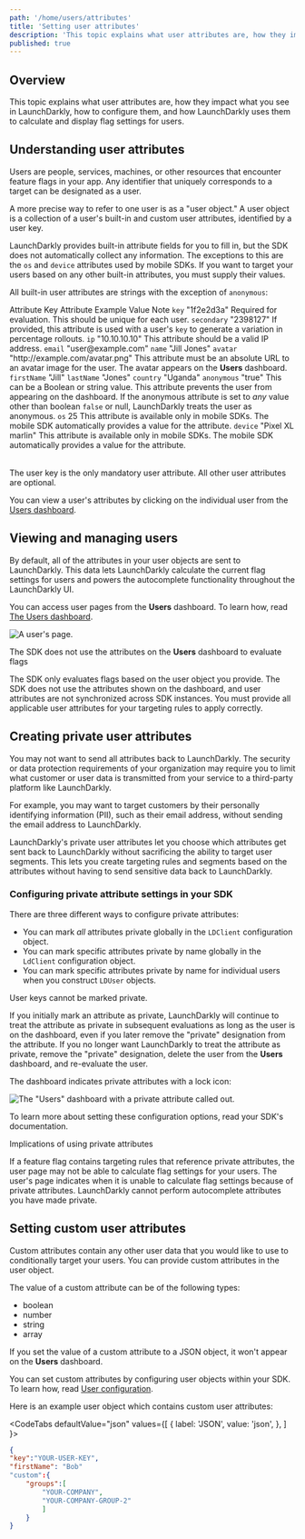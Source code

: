 ```yaml
---
path: '/home/users/attributes'
title: 'Setting user attributes'
description: 'This topic explains what user attributes are, how they impact what you see in LaunchDarkly, how to configure them, and how LaunchDarkly uses them to calculate and display flag settings for users.'
published: true
---
```


## Overview

This topic explains what user attributes are, how they impact what you see in LaunchDarkly, how to configure them, and how LaunchDarkly uses them to calculate and display flag settings for users.

## Understanding user attributes

Users are people, services, machines, or other resources that encounter feature flags in your app. Any identifier that uniquely corresponds to a target can be designated as a user.

A more precise way to refer to one user is as a "user object." A user object is a collection of a user's built-in and custom user attributes, identified by a user key.

LaunchDarkly provides built-in attribute fields for you to fill in, but the SDK does not automatically collect any information. The exceptions to this are the `os` and `device` attributes used by mobile SDKs. If you want to target your users based on any other built-in attributes, you must supply their values.

All built-in user attributes are strings with the exception of `anonymous`:

<Table>
  <TableHeader>
    <TableHeadCell>Attribute Key</TableHeadCell>
    <TableHeadCell>Attribute Example Value</TableHeadCell>
    <TableHeadCell>Note</TableHeadCell>
  </TableHeader>
  <TableBody>
    <TableRow>
      <TableCell>
        <code>key</code>
      </TableCell>
      <TableCell>"1f2e2d3a"</TableCell>
      <TableCell>Required for evaluation. This should be unique for each user.</TableCell>
    </TableRow>
    <TableRow>
      <TableCell>
        <code>secondary</code>
      </TableCell>
      <TableCell>"2398127"</TableCell>
      <TableCell>
        If provided, this attribute is used with a user's <code>key</code> to generate a variation in percentage rollouts.
      </TableCell>
    </TableRow>
    <TableRow>
      <TableCell>
        <code>ip</code>
      </TableCell>
      <TableCell>"10.10.10.10"</TableCell>
      <TableCell>This attribute should be a valid IP address.</TableCell>
    </TableRow>
    <TableRow>
      <TableCell>
        <code>email</code>
      </TableCell>
      <TableCell>"user@example.com"</TableCell>
      <TableCell></TableCell>
    </TableRow>
    <TableRow>
      <TableCell>
        <code>name</code>
      </TableCell>
      <TableCell>"Jill Jones"</TableCell>
      <TableCell></TableCell>
    </TableRow>
    <TableRow>
      <TableCell>
        <code>avatar</code>
      </TableCell>
      <TableCell>"http://example.com/avatar.png"</TableCell>
      <TableCell>This attribute must be an absolute URL to an avatar image for the user. The avatar appears on the <strong>Users</strong> dashboard.</TableCell>
    </TableRow>
    <TableRow>
      <TableCell>
        <code>firstName</code>
      </TableCell>
      <TableCell>"Jill"</TableCell>
      <TableCell></TableCell>
    </TableRow>
    <TableRow>
      <TableCell>
        <code>lastName</code>
      </TableCell>
      <TableCell>"Jones"</TableCell>
      <TableCell></TableCell>
    </TableRow>
    <TableRow>
      <TableCell>
        <code>country</code>
      </TableCell>
      <TableCell>"Uganda"</TableCell>
      <TableCell></TableCell>
    </TableRow>
    <TableRow>
      <TableCell>
        <code>anonymous</code>
      </TableCell>
      <TableCell>"true"</TableCell>
      <TableCell>This can be a Boolean or string value. This attribute prevents the user from appearing on the dashboard. If the anonymous attribute is set to <em>any</em> value other than boolean <code>false</code> or null, LaunchDarkly treats the user as anonymous.</TableCell>
    </TableRow>
    <TableRow>
      <TableCell>
        <code>os</code>
      </TableCell>
      <TableCell>25</TableCell>
      <TableCell>This attribute is available only in mobile SDKs. The mobile SDK automatically provides a value for the attribute.</TableCell>
    </TableRow>
    <TableRow>
      <TableCell>
        <code>device</code>
      </TableCell>
      <TableCell>"Pixel XL marlin"</TableCell>
      <TableCell>This attribute is available only in mobile SDKs. The mobile SDK automatically provides a value for the attribute.</TableCell>
    </TableRow>
  </TableBody>
</Table>

The user key is the only mandatory user attribute. All other user attributes are optional.

You can view a user's attributes by clicking on the individual user from the [Users dashboard](https://app.launchdarkly.com/users).

## Viewing and managing users

By default, all of the attributes in your user objects are sent to LaunchDarkly. This data lets LaunchDarkly calculate the current flag settings for users and powers the autocomplete functionality throughout the LaunchDarkly UI.

You can access user pages from the **Users** dashboard. To learn how, read [The Users dashboard](/home/users/users-dashboard).

![A user's page.](users-details.png)

<Callout intent="alert">
<CalloutTitle>The SDK does not use the attributes on the <strong>Users</strong> dashboard to evaluate flags</CalloutTitle>
<CalloutDescription>

The SDK only evaluates flags based on the user object you provide. The SDK does not use the attributes shown on the dashboard, and user attributes are not synchronized across SDK instances. You must provide all applicable user attributes for your targeting rules to apply correctly.

</CalloutDescription>
</Callout>

## Creating private user attributes

You may not want to send all attributes back to LaunchDarkly. The security or data protection requirements of your organization may require you to limit what customer or user data is transmitted from your service to a third-party platform like LaunchDarkly.

For example, you may want to target customers by their personally identifying information (PII), such as their email address, without sending the email address to LaunchDarkly.

LaunchDarkly's private user attributes let you choose which attributes get sent back to LaunchDarkly without sacrificing the ability to target user segments. This lets you create targeting rules and segments based on the attributes without having to send sensitive data back to LaunchDarkly.

### Configuring private attribute settings in your SDK

There are three different ways to configure private attributes:

- You can mark _all_ attributes private globally in the `LDClient` configuration object.
- You can mark specific attributes private by name globally in the `LdClient` configuration object.
- You can mark specific attributes private by name for individual users when you construct `LDUser` objects.

User keys cannot be marked private.

If you initially mark an attribute as private, LaunchDarkly will continue to treat the attribute as private in subsequent evaluations as long as the user is on the dashboard, even if you later remove the "private" designation from the attribute. If you no longer want LaunchDarkly to treat the attribute as private, remove the "private" designation, delete the user from the **Users** dashboard, and re-evaluate the user.

The dashboard indicates private attributes with a lock icon:

![The "Users" dashboard with a private attribute called out.](users-private-attribute-callout.png)

To learn more about setting these configuration options, read your SDK's documentation.

<Callout intent="alert">
<CalloutTitle>Implications of using private attributes</CalloutTitle>
<CalloutDescription>

If a feature flag contains targeting rules that reference private attributes, the user page may not be able to calculate flag settings for your users. The user's page indicates when it is unable to calculate flag settings because of private attributes. LaunchDarkly cannot perform autocomplete attributes you have made private.

</CalloutDescription>
</Callout>

## Setting custom user attributes

Custom attributes contain any other user data that you would like to use to conditionally target your users. You can provide custom attributes in the user object.

The value of a custom attribute can be of the following types:

* boolean
* number
* string
* array

If you set the value of a custom attribute to a JSON object, it won't appear on the **Users** dashboard.

You can set custom attributes by configuring user objects within your SDK. To learn how, read [User configuration](/sdk/features/user-config).

Here is an example user object which contains custom user attributes:

<CodeTabs
  defaultValue="json"
  values={[
    { label: 'JSON', value: 'json', },
  ]
}>
<CodeTabItem value="json">

```json
{
"key":"YOUR-USER-KEY",
"firstName": "Bob"
"custom":{
	"groups":[
		"YOUR-COMPANY",
		"YOUR-COMPANY-GROUP-2"
		]
	}
}
```

</CodeTabItem>
</CodeTabs>
